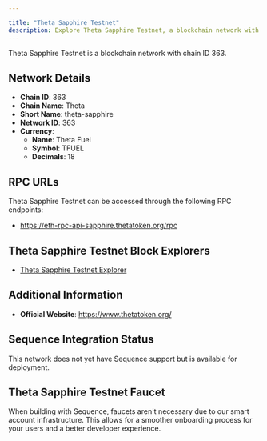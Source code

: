 ```yaml
---

title: "Theta Sapphire Testnet"
description: Explore Theta Sapphire Testnet, a blockchain network with chain ID 363. Learn about its native currency, Theta Fuel, and how to interact with the network.
---
```




Theta Sapphire Testnet is a blockchain network with chain ID 363.

## Network Details

- **Chain ID**: 363
- **Chain Name**: Theta
- **Short Name**: theta-sapphire
- **Network ID**: 363
- **Currency**: 
  - **Name**: Theta Fuel
  - **Symbol**: TFUEL
  - **Decimals**: 18

## RPC URLs

Theta Sapphire Testnet can be accessed through the following RPC endpoints:

- https://eth-rpc-api-sapphire.thetatoken.org/rpc

## Theta Sapphire Testnet Block Explorers

- [Theta Sapphire Testnet Explorer](https://guardian-testnet-sapphire-explorer.thetatoken.org)

## Additional Information

- **Official Website**: https://www.thetatoken.org/

## Sequence Integration Status

This network does not yet have Sequence support but is available for deployment.

## Theta Sapphire Testnet Faucet

When building with Sequence, faucets aren't necessary due to our smart account infrastructure. This allows for a smoother onboarding process for your users and a better developer experience.
